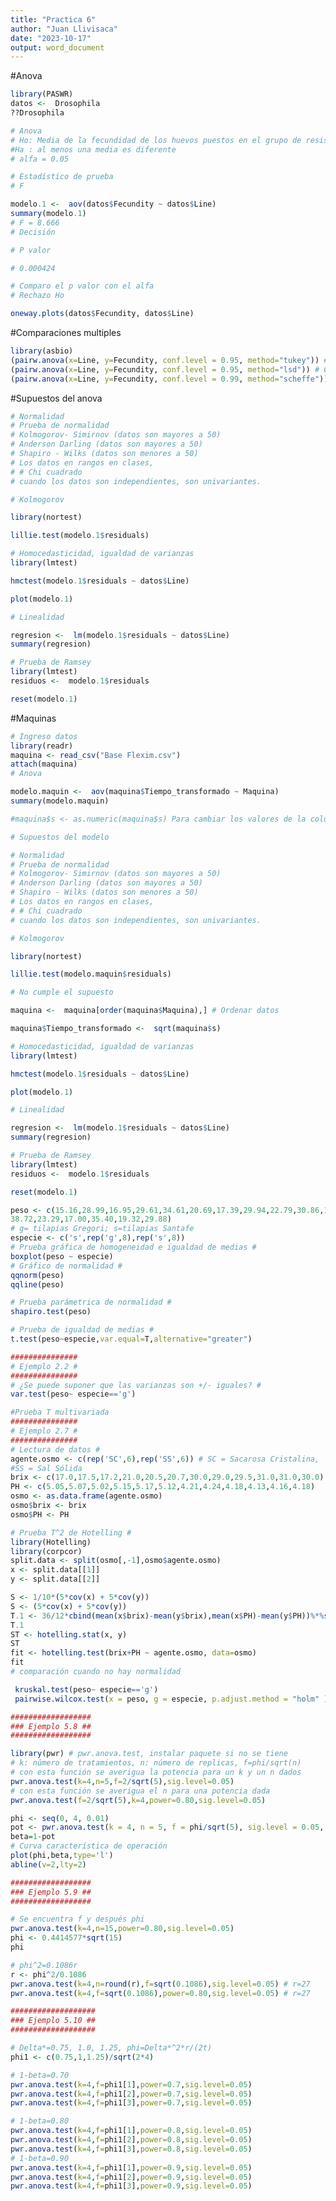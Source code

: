 ```yaml
---
title: "Practica 6"
author: "Juan Llivisaca"
date: "2023-10-17"
output: word_document
---
```


#Anova 

```r
library(PASWR)
datos <-  Drosophila
??Drosophila

# Anova 
# Ho: Media de la fecundidad de los huevos puestos en el grupo de resistant es igual a la media de la fecundidad de los huevos puestos por el grupo Susceptible y es igual a Media de la fecundidad de los huevos puestos en el grupo de Noselected
#Ha : al menos una media es diferente
# alfa = 0.05 

# Estadístico de prueba 
# F 

modelo.1 <-  aov(datos$Fecundity ~ datos$Line)
summary(modelo.1)
# F = 8.666 
# Decisión

# P valor 

# 0.000424

# Comparo el p valor con el alfa 
# Rechazo Ho

oneway.plots(datos$Fecundity, datos$Line)


```


#Comparaciones multiples

```r
library(asbio)
(pairw.anova(x=Line, y=Fecundity, conf.level = 0.95, method="tukey")) # COmparación con Tukey
(pairw.anova(x=Line, y=Fecundity, conf.level = 0.95, method="lsd")) # COmparación con LSD
(pairw.anova(x=Line, y=Fecundity, conf.level = 0.99, method="scheffe")) # COmparación con Sheffe


```


#Supuestos del anova

```r
# Normalidad 
# Prueba de normalidad 
# Kolmogorov- Simirnov (datos son mayores a 50)
# Anderson Darling (datos son mayores a 50)
# Shapiro - Wilks (datos son menores a 50)
# Los datos en rangos en clases, 
# # Chi cuadrado 
# cuando los datos son independientes, son univariantes. 

# Kolmogorov 

library(nortest)

lillie.test(modelo.1$residuals)

# Homocedasticidad, igualdad de varianzas
library(lmtest)

hmctest(modelo.1$residuals ~ datos$Line)

plot(modelo.1)

# Linealidad 

regresion <-  lm(modelo.1$residuals ~ datos$Line)
summary(regresion)

# Prueba de Ramsey
library(lmtest)
residuos <-  modelo.1$residuals

reset(modelo.1)

```
#Maquinas

```r
# Ingreso datos
library(readr)
maquina <- read_csv("Base Flexim.csv")
attach(maquina)
# Anova

modelo.maquin <-  aov(maquina$Tiempo_transformado ~ Maquina)
summary(modelo.maquin)

#maquina$s <- as.numeric(maquina$s) Para cambiar los valores de la columna S de carácter a numérico.


```

```r
# Supuestos del modelo

# Normalidad 
# Prueba de normalidad 
# Kolmogorov- Simirnov (datos son mayores a 50)
# Anderson Darling (datos son mayores a 50)
# Shapiro - Wilks (datos son menores a 50)
# Los datos en rangos en clases, 
# # Chi cuadrado 
# cuando los datos son independientes, son univariantes. 

# Kolmogorov 

library(nortest)

lillie.test(modelo.maquin$residuals)

# No cumple el supuesto 

maquina <-  maquina[order(maquina$Maquina),] # Ordenar datos

maquina$Tiempo_transformado <-  sqrt(maquina$s) 

# Homocedasticidad, igualdad de varianzas
library(lmtest)

hmctest(modelo.1$residuals ~ datos$Line)

plot(modelo.1)

# Linealidad 

regresion <-  lm(modelo.1$residuals ~ datos$Line)
summary(regresion)

# Prueba de Ramsey
library(lmtest)
residuos <-  modelo.1$residuals

reset(modelo.1)

```

```r
peso <- c(15.16,28.99,16.95,29.61,34.61,20.69,17.39,29.94,22.79,30.86,14.00,
38.72,23.29,17.00,35.40,19.32,29.88)
# g= tilapias Gregori; s=tilapias Santafe
especie <- c('s',rep('g',8),rep('s',8))
# Prueba gráfica de homogeneidad e igualdad de medias #
boxplot(peso ~ especie)
# Gráfico de normalidad #
qqnorm(peso)
qqline(peso)

# Prueba parámetrica de normalidad #
shapiro.test(peso)

# Prueba de igualdad de medias #
t.test(peso~especie,var.equal=T,alternative="greater")
```
```r
###############
# Ejemplo 2.2 #
###############
# ¿Se puede suponer que las varianzas son +/- iguales? #
var.test(peso~ especie=='g')
```

```r
#Prueba T multivariada
###############
# Ejemplo 2.7 #
###############
# Lectura de datos #
agente.osmo <- c(rep('SC',6),rep('SS',6)) # SC = Sacarosa Cristalina,
#SS = Sal Sólida
brix <- c(17.0,17.5,17.2,21.0,20.5,20.7,30.0,29.0,29.5,31.0,31.0,30.0)
PH <- c(5.05,5.07,5.02,5.15,5.17,5.12,4.21,4.24,4.18,4.13,4.16,4.18)
osmo <- as.data.frame(agente.osmo)
osmo$brix <- brix
osmo$PH <- PH

# Prueba T^2 de Hotelling #
library(Hotelling)
library(corpcor)
split.data <- split(osmo[,-1],osmo$agente.osmo)
x <- split.data[[1]]
y <- split.data[[2]]

S <- 1/10*(5*cov(x) + 5*cov(y))
S <- (5*cov(x) + 5*cov(y))
T.1 <- 36/12*cbind(mean(x$brix)-mean(y$brix),mean(x$PH)-mean(y$PH))%*%solve(S)%*%rbind(mean(x$brix)-mean(y$brix),mean(x$PH)-mean(y$PH))
T.1
ST <- hotelling.stat(x, y)
ST
fit <- hotelling.test(brix+PH ~ agente.osmo, data=osmo)
fit
# comparación cuando no hay normalidad

 kruskal.test(peso~ especie=='g')
 pairwise.wilcox.test(x = peso, g = especie, p.adjust.method = "holm" )
```
```r
##################
### Ejemplo 5.8 ##
##################

library(pwr) # pwr.anova.test, instalar paquete si no se tiene
# k: número de tratamientos, n: número de replicas, f=phi/sqrt(n)
# con esta función se averigua la potencia para un k y un n dados
pwr.anova.test(k=4,n=5,f=2/sqrt(5),sig.level=0.05)
# con esta función se averigua el n para una potencia dada
pwr.anova.test(f=2/sqrt(5),k=4,power=0.80,sig.level=0.05)

phi <- seq(0, 4, 0.01)
pot <- pwr.anova.test(k = 4, n = 5, f = phi/sqrt(5), sig.level = 0.05, power = NULL)$power
beta=1-pot
# Curva característica de operación
plot(phi,beta,type='l')
abline(v=2,lty=2)

##################
### Ejemplo 5.9 ##
##################

# Se encuentra f y después phi
pwr.anova.test(k=4,n=15,power=0.80,sig.level=0.05)
phi <- 0.4414577*sqrt(15)
phi

# phi^2=0.1086r
r <- phi^2/0.1086
pwr.anova.test(k=4,n=round(r),f=sqrt(0.1086),sig.level=0.05) # r=27
pwr.anova.test(k=4,f=sqrt(0.1086),power=0.80,sig.level=0.05) # r=27

###################
### Ejemplo 5.10 ##
###################

# Delta*=0.75, 1.0, 1.25, phi=Delta*^2*r/(2t)
phi1 <- c(0.75,1,1.25)/sqrt(2*4)

# 1-beta=0.70
pwr.anova.test(k=4,f=phi1[1],power=0.7,sig.level=0.05)
pwr.anova.test(k=4,f=phi1[2],power=0.7,sig.level=0.05)
pwr.anova.test(k=4,f=phi1[3],power=0.7,sig.level=0.05)

# 1-beta=0.80
pwr.anova.test(k=4,f=phi1[1],power=0.8,sig.level=0.05)
pwr.anova.test(k=4,f=phi1[2],power=0.8,sig.level=0.05)
pwr.anova.test(k=4,f=phi1[3],power=0.8,sig.level=0.05)
# 1-beta=0.90
pwr.anova.test(k=4,f=phi1[1],power=0.9,sig.level=0.05)
pwr.anova.test(k=4,f=phi1[2],power=0.9,sig.level=0.05)
pwr.anova.test(k=4,f=phi1[3],power=0.9,sig.level=0.05)
```

